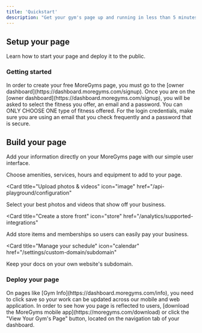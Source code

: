 ```yaml
---
title: 'Quickstart'
description: "Get your gym's page up and running in less than 5 minutes"
---
```

## Setup your page

Learn how to start your page and deploy it to the public.

### Getting started

<AccordionGroup>
  <Accordion icon="globe" title="Go to the owner dashboard">
  In order to create your free MoreGyms page, you must go to the [owner dashboard](https://dashboard.moregyms.com/signup).

  </Accordion>
    <Accordion icon="right-to-bracket" title="Create your free account">
    Once you are on the [owner dashboard](https://dashboard.moregyms.com/signup), you will be asked to select the fitness you offer, an email and a password. You can ONLY CHOOSE ONE type of fitness offered. For the login credentials, make sure you are using an email that you check frequently and a password that is secure.
  </Accordion>
</AccordionGroup>

## Build your page

Add your information directly on your MoreGyms page with our simple user interface.

<CardGroup>

<Card title="Add gym information" icon="info" href="/settings/global">
  Choose amenities, services, hours and equipment to add to your page.
</Card>

<Card
  title="Upload photos & videos"
  icon="image"
  href="/api-playground/configuration"
>
  Select your best photos and videos that show off your business.
</Card>

<Card
  title="Create a store front"
  icon="store"
  href="/analytics/supported-integrations"
>
  Add store items and memberships so users can easily pay your business.
</Card>

<Card
  title="Manage your schedule"
  icon="calendar"
  href="/settings/custom-domain/subdomain"
>
  Keep your docs on your own website's subdomain.
</Card>

</CardGroup>

### Deploy your page

<AccordionGroup>
<Accordion icon="rocket" title="Save your changes">
On pages like [Gym Info](https://dashboard.moregyms.com/info), you need to click save so your work can be updated across our mobile and web application.
</Accordion>
<Accordion icon="apple" title="Install our mobile app">
In order to see how you page is reflected to users, [download the MoreGyms mobile app](https://moregyms.com/download) or click the "View Your Gym's Page" button, located on the navigation tab of your dashboard.
</Accordion>

</AccordionGroup>